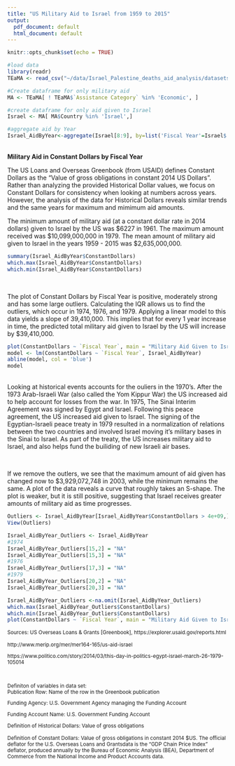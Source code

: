 ```yaml
---
title: "US Military Aid to Israel from 1959 to 2015"
output:
  pdf_document: default
  html_document: default
---
```


```r
knitr::opts_chunk$set(echo = TRUE)
```

```r
#load data
library(readr)
TEaMA <- read_csv("~/data/Israel_Palestine_deaths_aid_analysis/datasets/TotalEconomicandMilitaryAssistance19462015.csv")

#Create dataframe for only military aid
MA <- TEaMA[ ! TEaMA$`Assistance Category` %in% 'Economic', ]

#create dataframe for only aid given to Israel
Israel <- MA[ MA$Country %in% 'Israel',]

#aggregate aid by Year
Israel_AidByYear<-aggregate(Israel[8:9], by=list('Fiscal Year'=Israel$'Fiscal Year'), FUN=sum)

```

<br><b>Military Aid in Constant Dollars by Fiscal Year</b> <br>

The US Loans and Overseas Greenbook (from USAID) defines Constant Dollars as the "Value of gross obligations in constant 2014 US Dollars". Rather than analyzing the provided Historical Dollar values, we focus on Constant Dollars for consistency when looking at numbers across years. However, the analysis of the data for Historical Dollars reveals similar trends and the same years for maximum and mimimum aid amounts. 

The minimum amount of military aid (at a constant dollar rate in 2014 dollars) given to Israel by the US was \$6227 in 1961. The maximum amount received was \$10,099,000,000 in 1979. The mean amount of military aid given to Israel in the years 1959 - 2015 was \$2,635,000,000.

```r
summary(Israel_AidByYear$ConstantDollars)
which.max(Israel_AidByYear$ConstantDollars)
which.min(Israel_AidByYear$ConstantDollars)
```

<br>

The plot of Constant Dollars by Fiscal Year is positive, moderately strong and has some large outliers. Calculating the IQR allows us to find the outliers, which occur in 1974, 1976, and 1979. Applying a linear model to this data yields a slope of 39,410,000. This implies that for every 1 year increase in time, the predicted total military aid given to Israel by the US will increase by $39,410,000.

```r
plot(ConstantDollars ~ `Fiscal Year`, main = "Military Aid Given to Israel in Constant 2014 US Dollars, 1959-2015",Israel_AidByYear)
model <- lm(ConstantDollars ~ `Fiscal Year`, Israel_AidByYear)
abline(model, col = 'blue')
model
```


<br>
Looking at historical events accounts for the ouliers in the 1970's. After the 1973 Arab-Israeli War (also called the Yom Kippur War) the US increased aid to help account for losses from the war. In 1975, The Sinai Interim Agreement was signed by Egypt and Israel. Following this peace agreement, the US increased aid given to Israel. The signing of the Egyptian-Israeli peace treaty in 1979 resulted in a normalization of relations between the two countries and involved Israel moving it's military bases in the Sinai to Israel. As part of the treaty, the US increases military aid to Israel, and also helps fund the builiding of new Israeli air bases. 

<br>

If we remove the outlers, we see that the maximum amount of aid given has changed now to \$3,929,072,748 in 2003, while the minimum remains the same. A plot of the data reveals a curve that roughly takes an S-shape. The plot is weaker, but it is still positive, suggesting that Israel receives greater amounts of military aid as time progresses.

```r
Outliers <- Israel_AidByYear[Israel_AidByYear$ConstantDollars > 4e+09,] 
View(Outliers)

Israel_AidByYear_Outliers <- Israel_AidByYear
#1974
Israel_AidByYear_Outliers[15,2] = "NA"
Israel_AidByYear_Outliers[15,3] = "NA"
#1976
Israel_AidByYear_Outliers[17,3] = "NA"
#1979
Israel_AidByYear_Outliers[20,2] = "NA"
Israel_AidByYear_Outliers[20,3] = "NA"

Israel_AidByYear_Outliers <-na.omit(Israel_AidByYear_Outliers)
which.max(Israel_AidByYear_Outliers$ConstantDollars)
which.min(Israel_AidByYear_Outliers$ConstantDollars)
plot(ConstantDollars ~ `Fiscal Year`, main = "Military Aid Given to Israel in Constant 2014 US Dollars, 1959-2015", na.omit(Israel_AidByYear_Outliers))
```


<small>Sources: US Overseas Loans & Grants [Greenbook], https://explorer.usaid.gov/reports.html

http://www.merip.org/mer/mer164-165/us-aid-israel 


https://www.politico.com/story/2014/03/this-day-in-politics-egypt-israel-march-26-1979-105014 


<br>
<br>
Definiton of variables in data set:<br>
Publication Row:  Name of the row in the Greenbook publication

Funding Agency:  U.S. Government Agency managing the Funding Account

Funding Account Name:  U.S. Government Funding Account

Definition of Historical Dollars: Value of gross obligations

Definition of Constant Dollars: Value of gross obligations in constant 2014 $US. The official deflator for the U.S. Overseas Loans and Grantsdata is the "GDP Chain Price Index" deflator, produced annually by the Bureau of Economic Analysis (BEA), Department of Commerce from the National Income and Product Accounts data.</small>
